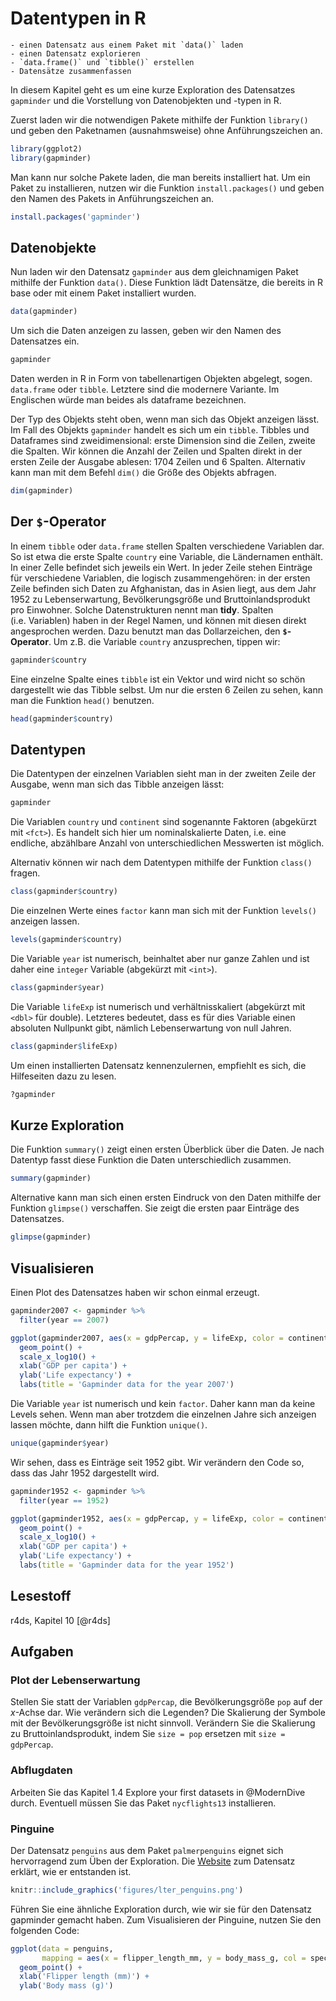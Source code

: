 # Datentypen in R {#daten}

```block
- einen Datensatz aus einem Paket mit `data()` laden
- einen Datensatz explorieren
- `data.frame()` und `tibble()` erstellen
- Datensätze zusammenfassen
```

In diesem Kapitel geht es um eine kurze Exploration des Datensatzes `gapminder` und die Vorstellung von Datenobjekten und -typen in R.

Zuerst laden wir die notwendigen Pakete mithilfe der Funktion `library()` und geben den Paketnamen (ausnahmsweise) ohne Anführungszeichen an.
```r
library(ggplot2)
library(gapminder)
```

Man kann nur solche Pakete laden, die man bereits installiert hat. Um ein Paket zu installieren, nutzen wir die Funktion `install.packages()` und geben den Namen des Pakets in Anführungszeichen an.
```r
install.packages('gapminder')
```

## Datenobjekte
Nun laden wir den Datensatz `gapminder` aus dem gleichnamigen Paket mithilfe der Funktion `data()`. Diese Funktion lädt Datensätze, die bereits in R base oder mit einem Paket installiert wurden.
```r
data(gapminder)
```

Um sich die Daten anzeigen zu lassen, geben wir den Namen des Datensatzes ein.
```r
gapminder
```

Daten werden in R in Form von tabellenartigen Objekten abgelegt, sogen. `data.frame` oder `tibble`. Letztere sind die modernere Variante. Im Englischen würde man beides als dataframe bezeichnen.

Der Typ des Objekts steht oben, wenn man sich das Objekt anzeigen lässt. Im Fall des Objekts `gapminder` handelt es sich um ein `tibble`. Tibbles und Dataframes sind zweidimensional: erste Dimension sind die Zeilen, zweite die Spalten. Wir können die Anzahl der Zeilen und Spalten direkt in der ersten Zeile der Ausgabe ablesen: 1704 Zeilen und 6 Spalten. Alternativ kann man mit dem Befehl `dim()` die Größe des Objekts abfragen.

```r
dim(gapminder)
```


## Der `$`-Operator
In einem `tibble` oder `data.frame` stellen Spalten verschiedene Variablen dar. So ist etwa die erste Spalte `country` eine Variable, die Ländernamen enthält. In einer Zelle befindet sich jeweils ein Wert. In jeder Zeile stehen Einträge für verschiedene Variablen, die logisch zusammengehören: in der ersten Zeile befinden sich Daten zu Afghanistan, das in Asien liegt, aus dem Jahr 1952 zu Lebenserwartung, Bevölkerungsgröße und Bruttoinlandsprodukt pro Einwohner. Solche Datenstrukturen nennt man **tidy**. Spalten (i.e. Variablen) haben in der Regel Namen, und können mit diesen direkt angesprochen werden. Dazu benutzt man das Dollarzeichen, den **`$`-Operator**. Um z.B. die Variable `country` anzusprechen, tippen wir:
```r
gapminder$country
```

Eine einzelne Spalte eines `tibble` ist ein Vektor und wird nicht so schön dargestellt wie das Tibble selbst. Um nur die ersten 6 Zeilen zu sehen, kann man die Funktion `head()` benutzen.
```r
head(gapminder$country)
```

## Datentypen
Die Datentypen der einzelnen Variablen sieht man in der zweiten Zeile der Ausgabe, wenn man sich das Tibble anzeigen lässt:

```r
gapminder
```

Die Variablen `country` und `continent` sind sogenannte Faktoren (abgekürzt mit `<fct>`). Es handelt sich hier um nominalskalierte Daten, i.e. eine endliche, abzählbare Anzahl von unterschiedlichen Messwerten ist möglich. 

Alternativ können wir nach dem Datentypen mithilfe der Funktion `class()` fragen.
```r
class(gapminder$country)
```

Die einzelnen Werte eines `factor` kann man sich mit der Funktion `levels()` anzeigen lassen.

```r
levels(gapminder$country)
```

Die Variable `year` ist numerisch, beinhaltet aber nur ganze Zahlen und ist daher eine `integer` Variable (abgekürzt mit `<int>`).
```r
class(gapminder$year)
```

Die Variable `lifeExp` ist numerisch und verhältnisskaliert (abgekürzt mit `<dbl>` für double). Letzteres bedeutet, dass es für dies Variable einen absoluten Nullpunkt gibt, nämlich Lebenserwartung von null Jahren.
```r
class(gapminder$lifeExp)
```

Um einen installierten Datensatz kennenzulernen, empfiehlt es sich, die Hilfeseiten dazu zu lesen.
```r
?gapminder
```

## Kurze Exploration
Die Funktion `summary()` zeigt einen ersten Überblick über die Daten. Je nach Datentyp fasst diese Funktion die Daten unterschiedlich zusammen.
```r
summary(gapminder)
```

Alternative kann man sich einen ersten Eindruck von den Daten mithilfe der Funktion `glimpse()` verschaffen. Sie zeigt die ersten paar Einträge des Datensatzes. 

```r
glimpse(gapminder)
```


## Visualisieren
Einen Plot des Datensatzes haben wir schon einmal erzeugt.

```r
gapminder2007 <- gapminder %>% 
  filter(year == 2007)

ggplot(gapminder2007, aes(x = gdpPercap, y = lifeExp, color = continent, size = pop)) +
  geom_point() +
  scale_x_log10() +
  xlab('GDP per capita') +
  ylab('Life expectancy') +
  labs(title = 'Gapminder data for the year 2007')
```

Die Variable `year` ist numerisch und kein `factor`. Daher kann man da keine Levels sehen. Wenn man aber trotzdem die einzelnen Jahre sich anzeigen lassen möchte, dann hilft die Funktion `unique()`.
```r
unique(gapminder$year)
```

Wir sehen, dass es Einträge seit 1952 gibt. Wir verändern den Code so, dass das Jahr 1952 dargestellt wird.
```r
gapminder1952 <- gapminder %>% 
  filter(year == 1952)

ggplot(gapminder1952, aes(x = gdpPercap, y = lifeExp, color = continent, size = pop)) +
  geom_point() +
  scale_x_log10() +
  xlab('GDP per capita') +
  ylab('Life expectancy') +
  labs(title = 'Gapminder data for the year 1952')
```


## Lesestoff
r4ds, Kapitel 10 [@r4ds]

## Aufgaben

### Plot der Lebenserwartung
Stellen Sie statt der Variablen `gdpPercap`, die Bevölkerungsgröße `pop` auf der $x$-Achse dar. Wie verändern sich die Legenden? Die Skalierung der Symbole mit der Bevölkerungsgröße ist nicht sinnvoll. Verändern Sie die Skalierung zu Bruttoinlandsprodukt, indem Sie `size = pop` ersetzen mit `size = gdpPercap`.

### Abflugdaten
Arbeiten Sie das Kapitel 1.4 Explore your first datasets in @ModernDive durch. Eventuell müssen Sie das Paket `nycflights13` installieren.

### Pinguine
Der Datensatz `penguins` aus dem Paket `palmerpenguins` eignet sich hervorragend zum Üben der Exploration. Die [Website](https://allisonhorst.github.io/palmerpenguins/) zum Datensatz erklärt, wie er entstanden ist.

```r
knitr::include_graphics('figures/lter_penguins.png')
```

Führen Sie eine ähnliche Exploration durch, wie wir sie für den Datensatz gapminder gemacht haben. Zum Visualisieren der Pinguine, nutzen Sie den folgenden Code:
```r
ggplot(data = penguins, 
       mapping = aes(x = flipper_length_mm, y = body_mass_g, col = species)) +
  geom_point() +
  xlab('Flipper length (mm)') +
  ylab('Body mass (g)')
```

